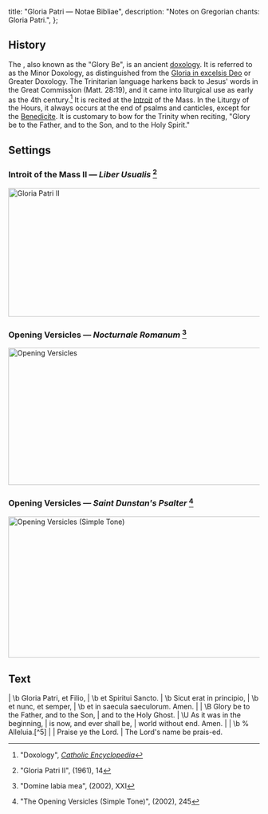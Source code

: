   title: "Gloria Patri — Notae Bibliae",
  description: "Notes on Gregorian chants: Gloria Patri.",
};

<Initial text="Gloria Patri" />

## History

The <Definition lang="latin" anchor="gloria-patri" text="Gloria Patri" />, also known as the "Glory Be", is an ancient [doxology](/glossary/liturgical-terms#doxology). It is referred to as the Minor Doxology, as distinguished from the [Gloria in excelsis Deo](/liturgy/music/chants/gloria) or Greater Doxology. The Trinitarian language harkens back to Jesus' words in the Great Commission (Matt. 28:19), and it came into liturgical use as early as the 4th century.[^1] It is recited at the [Introit](/glossary/liturgical-terms#introit) of the Mass. In the Liturgy of the Hours, it always occurs at the end of psalms and canticles, except for the [Benedicite](/liturgy/music/chants/benedicite). It is customary to bow for the Trinity when reciting, "Glory be to the Father, and to the Son, and to the Holy Spirit."

## Settings

### Introit of the Mass II — *Liber Usualis* [^2]

<Image
  src="/chants/gloria-patri-ii.svg"
  alt="Gloria Patri II"
  width="600"
  height="258"
/>

### Opening Versicles — *Nocturnale Romanum* [^3]

<Image
  src="/chants/gloria-patri.svg"
  alt="Opening Versicles"
  width="600"
  height="275"
/>

### Opening Versicles — *Saint Dunstan's Psalter* [^4]

<Image
  src="/chants/gloria-patri-sarum.svg"
  alt="Opening Versicles (Simple Tone)"
  width="600"
  height="283"
/>

## Text

<Poetry>
|  \b Gloria Patri, et Filio,
|  \b et Spiritui Sancto.
|  \b Sicut erat in principio,
|  \b et nunc, et semper,
|  \b et in saecula saeculorum. Amen.
|
|  \B Glory be to the Father, and to the Son,
|  and to the Holy Ghost.
|  \U As it was in the beginning,
|  is now, and ever shall be,
|  world without end. Amen.
|
|  \b % Alleluia.[^5]
|
|  Praise ye the Lord.
|  The Lord's name be prais-ed.
</Poetry>

[^1]: "Doxology", [*Catholic Encyclopedia*](https://www.newadvent.org/cathen/05150a.htm)
[^2]: "Gloria Patri II", *<Definition lang="latin" anchor="liber-usualis" text="Liber Usualis" />* (1961), 14
[^3]: "Domine labia mea", *<Definition lang="latin" anchor="nocturnale-romanum" text="Nocturnale Romanum" />* (2002), XXI
[^4]: "The Opening Versicles (Simple Tone)", *<Definition lang="english" anchor="saint-dunstans-psalter" text="Saint Dunstan's Plainsong Psalter" />* (2002), 245
[^5]: <Red text="‡" /> Recited in the opening versicles for the Liturgy of the Hours. Omitted during Lent.
